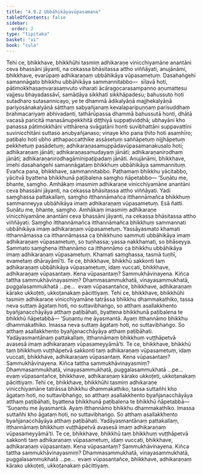 ```yaml
---
title: "4.9.2 Ubbāhikāyavūpasamana"
tableOfContents: false
sidebar:
  order: 2
type: "tipitaka"
basket: "vi"
book: "cula"
---
```



<DynamicBreadcrumb />

<Division number="231" book="cula">

<Paragraph number="944" book="cula">
Tehi ce, bhikkhave, bhikkhūhi tasmiṃ adhikaraṇe vinicchiyamāne anantāni ceva bhassāni jāyanti, na cekassa bhāsitassa attho viññāyati, anujānāmi, bhikkhave, evarūpaṃ adhikaraṇaṃ ubbāhikāya vūpasametuṃ. Dasahaṅgehi samannāgato bhikkhu ubbāhikāya sammannitabbo—  sīlavā hoti, pātimokkhasaṃvarasaṃvuto viharati ācāragocarasampanno aṇumattesu vajjesu bhayadassāvī, samādāya sikkhati sikkhāpadesu; bahussuto hoti sutadharo sutasannicayo, ye te dhammā ādikalyāṇā majjhekalyāṇā pariyosānakalyāṇā sātthaṃ sabyañjanaṃ kevalaparipuṇṇaṃ parisuddhaṃ brahmacariyaṃ abhivadanti, tathārūpassa dhammā bahussutā honti, dhātā vacasā paricitā manasānupekkhitā diṭṭhiyā suppaṭividdhā; ubhayāni kho panassa pātimokkhāni vitthārena svāgatāni honti suvibhattāni suppavattīni suvinicchitāni suttaso anubyañjanaso; vinaye kho pana ṭhito hoti asaṃhīro; paṭibalo hoti ubho atthapaccatthike assāsetuṃ saññāpetuṃ nijjhāpetuṃ pekkhetuṃ pasādetuṃ; adhikaraṇasamuppādavūpasamanakusalo hoti; adhikaraṇaṃ jānāti; adhikaraṇasamudayaṃ jānāti; adhikaraṇanirodhaṃ jānāti; adhikaraṇanirodhagāminipaṭipadaṃ jānāti. Anujānāmi, bhikkhave, imehi dasahaṅgehi samannāgataṃ bhikkhuṃ ubbāhikāya sammannituṃ. Evañca pana, bhikkhave, sammannitabbo. Paṭhamaṃ bhikkhu yācitabbo, yācitvā byattena bhikkhunā paṭibalena saṃgho ñāpetabbo—
</Paragraph>

</Division>
<Division number="232" book="cula">

<Paragraph number="945" book="cula">
‘Suṇātu me, bhante, saṃgho. Amhākaṃ imasmiṃ adhikaraṇe vinicchiyamāne anantāni ceva bhassāni jāyanti, na cekassa bhāsitassa attho viññāyati. Yadi saṃghassa pattakallaṃ, saṃgho itthannāmañca itthannāmañca bhikkhuṃ sammanneyya ubbāhikāya imaṃ adhikaraṇaṃ vūpasametuṃ. Esā ñatti.
</Paragraph>

<Paragraph number="946" book="cula">
Suṇātu me, bhante, saṃgho. Amhākaṃ imasmiṃ adhikaraṇe vinicchiyamāne anantāni ceva bhassāni jāyanti, na cekassa bhāsitassa attho viññāyati. Saṃgho itthannāmañca itthannāmañca bhikkhuṃ sammannati ubbāhikāya imaṃ adhikaraṇaṃ vūpasametuṃ. Yassāyasmato khamati itthannāmassa ca itthannāmassa ca bhikkhuno sammuti ubbāhikāya imaṃ adhikaraṇaṃ vūpasametuṃ, so tuṇhassa; yassa nakkhamati, so bhāseyya.
</Paragraph>

<Paragraph number="947" book="cula">
Sammato saṃghena itthannāmo ca itthannāmo ca bhikkhu ubbāhikāya imaṃ adhikaraṇaṃ vūpasametuṃ. Khamati saṃghassa, tasmā tuṇhī, evametaṃ dhārayāmī’ti.
</Paragraph>

<Paragraph number="948" book="cula">
Te ce, bhikkhave, bhikkhū sakkonti taṃ adhikaraṇaṃ ubbāhikāya vūpasametuṃ, idaṃ vuccati, bhikkhave, adhikaraṇaṃ vūpasantaṃ. Kena vūpasantaṃ? Sammukhāvinayena. Kiñca tattha sammukhāvinayasmiṃ? Dhammasammukhatā, vinayasammukhatā, puggalasammukhatā …pe…  evaṃ vūpasantañce, bhikkhave, adhikaraṇaṃ kārako ukkoṭeti, ukkoṭanakaṃ pācittiyaṃ.
</Paragraph>

</Division>
<Division number="233" book="cula">

<Paragraph number="949" book="cula">
Tehi ce, bhikkhave, bhikkhūhi tasmiṃ adhikaraṇe vinicchiyamāne tatrāssa bhikkhu dhammakathiko, tassa neva suttaṃ āgataṃ hoti, no suttavibhaṅgo, so atthaṃ asallakkhento byañjanacchāyāya atthaṃ paṭibāhati, byattena bhikkhunā paṭibalena te bhikkhū ñāpetabbā—
</Paragraph>

<Paragraph number="950" book="cula">
‘Suṇantu me āyasmantā. Ayaṃ itthannāmo bhikkhu dhammakathiko. Imassa neva suttaṃ āgataṃ hoti, no suttavibhaṅgo. So atthaṃ asallakkhento byañjanacchāyāya atthaṃ paṭibāhati. Yadāyasmantānaṃ pattakallaṃ, itthannāmaṃ bhikkhuṃ vuṭṭhāpetvā avasesā imaṃ adhikaraṇaṃ vūpasameyyāmā’ti.
</Paragraph>

<Paragraph number="951" book="cula">
Te ce, bhikkhave, bhikkhū taṃ bhikkhuṃ vuṭṭhāpetvā sakkonti taṃ adhikaraṇaṃ vūpasametuṃ, idaṃ vuccati, bhikkhave, adhikaraṇaṃ vūpasantaṃ. Kena vūpasantaṃ? Sammukhāvinayena. Kiñca tattha sammukhāvinayasmiṃ? Dhammasammukhatā, vinayasammukhatā, puggalasammukhatā …pe…  evaṃ vūpasantañce, bhikkhave, adhikaraṇaṃ kārako ukkoṭeti, ukkoṭanakaṃ pācittiyaṃ.
</Paragraph>

<Paragraph number="952" book="cula">
Tehi ce, bhikkhave, bhikkhūhi tasmiṃ adhikaraṇe vinicchiyamāne tatrāssa bhikkhu dhammakathiko, tassa suttañhi kho āgataṃ hoti, no suttavibhaṅgo, so atthaṃ asallakkhento byañjanacchāyāya atthaṃ paṭibāhati, byattena bhikkhunā paṭibalena te bhikkhū ñāpetabbā—
</Paragraph>

<Paragraph number="953" book="cula">
‘Suṇantu me āyasmantā. Ayaṃ itthannāmo bhikkhu dhammakathiko. Imassa suttañhi kho āgataṃ hoti, no suttavibhaṅgo. So atthaṃ asallakkhento byañjanacchāyāya atthaṃ paṭibāhati. Yadāyasmantānaṃ pattakallaṃ, itthannāmaṃ bhikkhuṃ vuṭṭhāpetvā avasesā imaṃ adhikaraṇaṃ vūpasameyyāmā’ti.
</Paragraph>

<Paragraph number="954" book="cula">
Te ce, bhikkhave, bhikkhū taṃ bhikkhuṃ vuṭṭhāpetvā sakkonti taṃ adhikaraṇaṃ vūpasametuṃ, idaṃ vuccati, bhikkhave, adhikaraṇaṃ vūpasantaṃ. Kena vūpasantaṃ? Sammukhāvinayena. Kiñca tattha sammukhāvinayasmiṃ? Dhammasammukhatā, vinayasammukhatā, puggalasammukhatā …pe…  evaṃ vūpasantañce, bhikkhave, adhikaraṇaṃ kārako ukkoṭeti, ukkoṭanakaṃ pācittiyaṃ.
</Paragraph>
</Division>